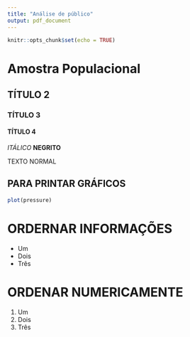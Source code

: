 ```yaml
---
title: "Análise de público"
output: pdf_document
---
```


```r
knitr::opts_chunk$set(echo = TRUE)
```
# Amostra Populacional
## TÍTULO 2
### TÍTULO 3
#### TÍTULO 4

*ITÁLICO*
**NEGRITO**

TEXTO NORMAL

## PARA PRINTAR GRÁFICOS 
```r
plot(pressure)
```

# ORDERNAR INFORMAÇÕES
- Um
- Dois
- Três

# ORDENAR NUMERICAMENTE
1. Um
2. Dois
3. Três